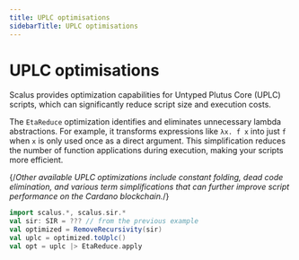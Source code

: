 ```yaml
---
title: UPLC optimisations
sidebarTitle: UPLC optimisations
---
```


# UPLC optimisations

Scalus provides optimization capabilities for Untyped Plutus Core (UPLC) scripts, which can significantly reduce script size and execution costs. 

The `EtaReduce` optimization identifies and eliminates unnecessary lambda abstractions. For example, it transforms expressions like `λx. f x` into just `f` when `x` is only used once as a direct argument. This simplification reduces the number of function applications during execution, making your scripts more efficient.

{/*Other available UPLC optimizations include constant folding, dead code elimination, and various term simplifications that can further improve script performance on the Cardano blockchain.*/}

```scala mdoc:compile-only copy showLineNumbers {3-6}
import scalus.*, scalus.sir.*
val sir: SIR = ??? // from the previous example
val optimized = RemoveRecursivity(sir)
val uplc = optimized.toUplc()
val opt = uplc |> EtaReduce.apply
```